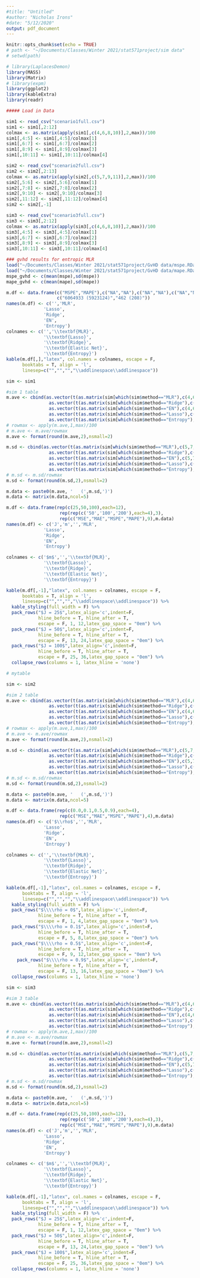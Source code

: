```yaml
---
#title: "Untitled"
#author: "Nicholas Irons"
#date: "5/12/2020"
output: pdf_document
---
```


```r
knitr::opts_chunk$set(echo = TRUE)
# path <- "~/Documents/Classes/Winter 2021/stat571project/sim data"
# setwd(path)

# library(LaplacesDemon)
library(MASS)
library(Matrix)
# library(expm)
library(ggplot2)
library(kableExtra)
library(readr)
```


```r
##### Load in Data

sim1 <- read_csv("scenario1full.csv")
sim1 <- sim1[,2:12]
colmax <- as.matrix(apply(sim1[,c(4,6,8,10)],2,max))/100
sim1[,4:5] <- sim1[,4:5]/colmax[1]
sim1[,6:7] <- sim1[,6:7]/colmax[2]
sim1[,8:9] <- sim1[,8:9]/colmax[3]
sim1[,10:11] <- sim1[,10:11]/colmax[4]

sim2 <- read_csv("scenario2full.csv")
sim2 <- sim2[,2:13]
colmax <- as.matrix(apply(sim2[,c(5,7,9,11)],2,max))/100
sim2[,5:6] <- sim2[,5:6]/colmax[1]
sim2[,7:8] <- sim2[,7:8]/colmax[2]
sim2[,9:10] <- sim2[,9:10]/colmax[3]
sim2[,11:12] <- sim2[,11:12]/colmax[4]
sim2 <- sim2[,-1]

sim3 <- read_csv("scenario3full.csv")
sim3 <- sim3[,2:12]
colmax <- as.matrix(apply(sim3[,c(4,6,8,10)],2,max))/100
sim3[,4:5] <- sim3[,4:5]/colmax[1]
sim3[,6:7] <- sim3[,6:7]/colmax[2]
sim3[,8:9] <- sim3[,8:9]/colmax[3]
sim3[,10:11] <- sim3[,10:11]/colmax[4]
```

```r
### gvhd results for entropic MLR
load("~/Documents/Classes/Winter 2021/stat571project/GvHD data/mspe.RData")
load("~/Documents/Classes/Winter 2021/stat571project/GvHD data/mape.RData")
mspe_gvhd <- c(mean(mspe),sd(mspe))
mape_gvhd <- c(mean(mape),sd(mape))

m.df <- data.frame(c("MSPE","MAPE"),c("NA","NA"),c("NA","NA"),c("NA","NA"),c("NA","NA"),
                   c("6064933 (5923124)","462 (208)"))
names(m.df) <- c('','MLR',
              'Lasso',
              'Ridge',
              'EN',
              'Entropy')
colnames <- c('','\\textbf{MLR}',
              '\\textbf{Lasso}',
              '\\textbf{Ridge}',
              '\\textbf{Elastic Net}',
              '\\textbf{Entropy}')
kable(m.df[,],"latex", col.names = colnames, escape = F,
      booktabs = T, align = 'l',
      linesep=c("","","","\\addlinespace\\addlinespace"))
```

```r
sim <- sim1

#sim 1 table
m.ave <- cbind(as.vector(t(as.matrix(sim[which(sim$method=="MLR"),c(4,6,8,10)]))),
                as.vector(t(as.matrix(sim[which(sim$method=="Ridge"),c(4,6,8,10)]))),
                as.vector(t(as.matrix(sim[which(sim$method=="EN"),c(4,6,8,10)]))),
                as.vector(t(as.matrix(sim[which(sim$method=="Lasso"),c(4,6,8,10)]))),
                as.vector(t(as.matrix(sim[which(sim$method=="Entropy"),c(4,6,8,10)]))))
# rowmax <- apply(m.ave,1,max)/100
# m.ave <- m.ave/rowmax
m.ave <- format(round(m.ave,2),nsmall=2)

m.sd <- cbind(as.vector(t(as.matrix(sim[which(sim$method=="MLR"),c(5,7,9,11)]))),
                as.vector(t(as.matrix(sim[which(sim$method=="Ridge"),c(5,7,9,11)]))),
                as.vector(t(as.matrix(sim[which(sim$method=="EN"),c(5,7,9,11)]))),
                as.vector(t(as.matrix(sim[which(sim$method=="Lasso"),c(5,7,9,11)]))),
                as.vector(t(as.matrix(sim[which(sim$method=="Entropy"),c(5,7,9,11)]))))
# m.sd <- m.sd/rowmax
m.sd <- format(round(m.sd,2),nsmall=2)

m.data <- paste0(m.ave, '   (',m.sd,')')
m.data <- matrix(m.data,ncol=5)

m.df <- data.frame(rep(c(25,50,100),each=12),
                    rep(rep(c('50','100','200'),each=4),3),
                    rep(c("MSE","MAE","MSPE","MAPE"),9),m.data)
names(m.df) <- c('J','m','','MLR',
              'Lasso',
              'Ridge',
              'EN',
              'Entropy')

colnames <- c('$m$','','\\textbf{MLR}',
              '\\textbf{Lasso}',
              '\\textbf{Ridge}',
              '\\textbf{Elastic Net}',
              '\\textbf{Entropy}')

kable(m.df[,-1],"latex", col.names = colnames, escape = F,
      booktabs = T, align = 'l',
      linesep=c("","","","\\addlinespace\\addlinespace")) %>%
  kable_styling(full_width = F) %>%
  pack_rows("$J = 25$",latex_align='c',indent=F,
            hline_before = T, hline_after = T,
            escape = F, 1, 12,latex_gap_space = "0em") %>%
  pack_rows("$J = 50$",latex_align='c',indent=F,
            hline_before = T, hline_after = T,
            escape = F, 13, 24,latex_gap_space = "0em") %>%
  pack_rows("$J = 100$",latex_align='c',indent=F,
            hline_before = T, hline_after = T,
            escape = F, 25, 36,latex_gap_space = "0em") %>%
  collapse_rows(columns = 1, latex_hline = 'none')

# mytable
```

```r
sim <- sim2

#sim 2 table
m.ave <- cbind(as.vector(t(as.matrix(sim[which(sim$method=="MLR"),c(4,6,8,10)]))),
                as.vector(t(as.matrix(sim[which(sim$method=="Ridge"),c(4,6,8,10)]))),
                as.vector(t(as.matrix(sim[which(sim$method=="EN"),c(4,6,8,10)]))),
                as.vector(t(as.matrix(sim[which(sim$method=="Lasso"),c(4,6,8,10)]))),
                as.vector(t(as.matrix(sim[which(sim$method=="Entropy"),c(4,6,8,10)]))))
# rowmax <- apply(m.ave,1,max)/100
# m.ave <- m.ave/rowmax
m.ave <- format(round(m.ave,2),nsmall=2)

m.sd <- cbind(as.vector(t(as.matrix(sim[which(sim$method=="MLR"),c(5,7,9,11)]))),
                as.vector(t(as.matrix(sim[which(sim$method=="Ridge"),c(5,7,9,11)]))),
                as.vector(t(as.matrix(sim[which(sim$method=="EN"),c(5,7,9,11)]))),
                as.vector(t(as.matrix(sim[which(sim$method=="Lasso"),c(5,7,9,11)]))),
                as.vector(t(as.matrix(sim[which(sim$method=="Entropy"),c(5,7,9,11)]))))
# m.sd <- m.sd/rowmax
m.sd <- format(round(m.sd,2),nsmall=2)

m.data <- paste0(m.ave, '   (',m.sd,')')
m.data <- matrix(m.data,ncol=5)

m.df <- data.frame(rep(c(0.0,0.1,0.5,0.9),each=4),
                    rep(c("MSE","MAE","MSPE","MAPE"),4),m.data)
names(m.df) <- c('$\\rho$','','MLR',
              'Lasso',
              'Ridge',
              'EN',
              'Entropy')

colnames <- c('','\\textbf{MLR}',
              '\\textbf{Lasso}',
              '\\textbf{Ridge}',
              '\\textbf{Elastic Net}',
              '\\textbf{Entropy}')

kable(m.df[,-1],"latex", col.names = colnames, escape = F,
      booktabs = T, align = 'l',
      linesep=c("","","","\\addlinespace\\addlinespace")) %>%
  kable_styling(full_width = F) %>%
  pack_rows("$\\\\rho = 0$",latex_align='c',indent=F,
            hline_before = T, hline_after = T,
            escape = F, 1, 4,latex_gap_space = "0em") %>%
  pack_rows("$\\\\rho = 0.1$",latex_align='c',indent=F,
            hline_before = T, hline_after = T,
            escape = F, 5, 8,latex_gap_space = "0em") %>%
  pack_rows("$\\\\rho = 0.5$",latex_align='c',indent=F,
            hline_before = T, hline_after = T,
            escape = F, 9, 12,latex_gap_space = "0em") %>%
    pack_rows("$\\\\rho = 0.9$",latex_align='c',indent=F,
            hline_before = T, hline_after = T,
            escape = F, 13, 16,latex_gap_space = "0em") %>%
  collapse_rows(columns = 1, latex_hline = 'none')
```

```r
sim <- sim3

#sim 3 table
m.ave <- cbind(as.vector(t(as.matrix(sim[which(sim$method=="MLR"),c(4,6,8,10)]))),
                as.vector(t(as.matrix(sim[which(sim$method=="Ridge"),c(4,6,8,10)]))),
                as.vector(t(as.matrix(sim[which(sim$method=="EN"),c(4,6,8,10)]))),
                as.vector(t(as.matrix(sim[which(sim$method=="Lasso"),c(4,6,8,10)]))),
                as.vector(t(as.matrix(sim[which(sim$method=="Entropy"),c(4,6,8,10)]))))
# rowmax <- apply(m.ave,1,max)/100
# m.ave <- m.ave/rowmax
m.ave <- format(round(m.ave,2),nsmall=2)

m.sd <- cbind(as.vector(t(as.matrix(sim[which(sim$method=="MLR"),c(5,7,9,11)]))),
                as.vector(t(as.matrix(sim[which(sim$method=="Ridge"),c(5,7,9,11)]))),
                as.vector(t(as.matrix(sim[which(sim$method=="EN"),c(5,7,9,11)]))),
                as.vector(t(as.matrix(sim[which(sim$method=="Lasso"),c(5,7,9,11)]))),
                as.vector(t(as.matrix(sim[which(sim$method=="Entropy"),c(5,7,9,11)]))))
# m.sd <- m.sd/rowmax
m.sd <- format(round(m.sd,2),nsmall=2)

m.data <- paste0(m.ave, '   (',m.sd,')')
m.data <- matrix(m.data,ncol=5)

m.df <- data.frame(rep(c(25,50,100),each=12),
                    rep(rep(c('50','100','200'),each=4),3),
                    rep(c("MSE","MAE","MSPE","MAPE"),9),m.data)
names(m.df) <- c('J','m','','MLR',
              'Lasso',
              'Ridge',
              'EN',
              'Entropy')

colnames <- c('$m$','','\\textbf{MLR}',
              '\\textbf{Lasso}',
              '\\textbf{Ridge}',
              '\\textbf{Elastic Net}',
              '\\textbf{Entropy}')

kable(m.df[,-1],"latex", col.names = colnames, escape = F,
      booktabs = T, align = 'l',
      linesep=c("","","","\\addlinespace\\addlinespace")) %>%
  kable_styling(full_width = F) %>%
  pack_rows("$J = 25$",latex_align='c',indent=F,
            hline_before = T, hline_after = T,
            escape = F, 1, 12,latex_gap_space = "0em") %>%
  pack_rows("$J = 50$",latex_align='c',indent=F,
            hline_before = T, hline_after = T,
            escape = F, 13, 24,latex_gap_space = "0em") %>%
  pack_rows("$J = 100$",latex_align='c',indent=F,
            hline_before = T, hline_after = T,
            escape = F, 25, 36,latex_gap_space = "0em") %>%
  collapse_rows(columns = 1, latex_hline = 'none')
```
